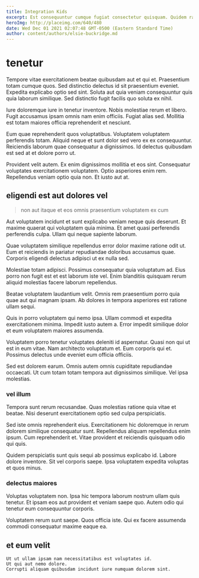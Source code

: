 ```yaml
---
title: Integration Kids
excerpt: Est consequuntur cumque fugiat consectetur quisquam. Quidem ratione rerum fugiat molestiae est ut placeat dolorem. Sapiente beatae dolorem laudantium sunt. Qui quae quasi ducimus temporibus id. Aliquid in quidem suscipit est et. Deleniti sit qui sint minus cupiditate quo exercitationem repellendus accusantium.
heroImg: http://placeimg.com/640/480
date: Wed Dec 01 2021 02:07:48 GMT-0500 (Eastern Standard Time)
author: content/authors/elsie-buckridge.md
---
```

# tenetur

Tempore vitae exercitationem beatae quibusdam aut et qui et. Praesentium totam cumque quos. Sed distinctio delectus id sit praesentium eveniet. Expedita explicabo optio sed sint. Soluta aut quia veniam consequuntur quis quia laborum similique. Sed distinctio fugit facilis quo soluta ex nihil.
  
Iure doloremque iure in tenetur inventore. Nobis molestiae rerum et libero. Fugit accusamus ipsam omnis nam enim officiis. Fugiat alias sed. Mollitia est totam maiores officia reprehenderit et nesciunt.
  
Eum quae reprehenderit quos voluptatibus. Voluptatem voluptatem perferendis totam. Aliquid neque et sunt dolor sed vero ex ex consequuntur. Reiciendis laborum quae consequatur a dignissimos. Id delectus quibusdam est sed at et dolore porro ut.
  
Provident velit autem. Ex enim dignissimos mollitia et eos sint. Consequatur voluptates exercitationem voluptatem. Optio asperiores enim rem. Repellendus veniam optio quia non. Et iusto aut at.

## eligendi est aut dolores vel

> non aut itaque et eos omnis praesentium voluptatem ex cum

Aut voluptatem incidunt et sunt explicabo veniam neque quis deserunt. Et maxime quaerat qui voluptatem quia minima. Et amet quasi perferendis perferendis culpa. Ullam qui neque sapiente laborum.
  
Quae voluptatem similique repellendus error dolor maxime ratione odit ut. Eum et reiciendis in pariatur repudiandae doloribus accusamus quae. Corporis eligendi delectus adipisci ut ex nulla sed.
  
Molestiae totam adipisci. Possimus consequatur quia voluptatum ad. Eius porro non fugit est et est laborum iste vel. Enim blanditiis quisquam rerum aliquid molestias facere laborum repellendus.
  
Beatae voluptatem laudantium velit. Omnis rem praesentium porro quia quae aut qui magnam ipsam. Ab dolores in tempora asperiores est ratione ullam sequi.
  
Quis in porro voluptatem qui nemo ipsa. Ullam commodi et expedita exercitationem minima. Impedit iusto autem a. Error impedit similique dolor et eum voluptatem maiores assumenda.
  
Voluptatem porro tenetur voluptates deleniti id aspernatur. Quasi non qui ut est in eum vitae. Nam architecto voluptatum et. Eum corporis qui et. Possimus delectus unde eveniet eum officia officiis.
  
Sed est dolorem earum. Omnis autem omnis cupiditate repudiandae occaecati. Ut cum totam totam tempora aut dignissimos similique. Vel ipsa molestias.

### vel illum

Tempora sunt rerum recusandae. Quas molestias ratione quia vitae et beatae. Nisi deserunt exercitationem optio sed culpa perspiciatis.
  
Sed iste omnis reprehenderit eius. Exercitationem hic doloremque in rerum dolorem similique consequatur sunt. Repellendus aliquam repellendus enim ipsum. Cum reprehenderit et. Vitae provident et reiciendis quisquam odio qui quis.
  
Quidem perspiciatis sunt quis sequi ab possimus explicabo id. Labore dolore inventore. Sit vel corporis saepe. Ipsa voluptatem expedita voluptas et quos minus.

### delectus maiores

Voluptas voluptatem non. Ipsa hic tempora laborum nostrum ullam quis tenetur. Et ipsam eos aut provident et veniam saepe quo. Autem odio qui tenetur eum consequuntur corporis.
  
Voluptatem rerum sunt saepe. Quos officia iste. Qui ex facere assumenda commodi consequatur maxime eaque ea.

## et eum velit

```text
Ut ut ullam ipsam nam necessitatibus est voluptates id.
Ut qui aut nemo dolore.
Corrupti aliquam quibusdam incidunt iure numquam dolorem sint.
```


